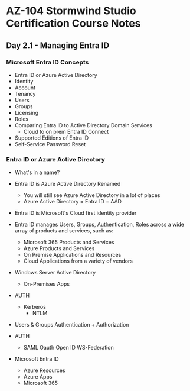 # AZ-104 Stormwind Studio Certification Course Notes
## Day 2.1 - Managing Entra ID

### Microsoft Entra ID Concepts
* Entra ID or Azure Active Directory
* Identity
* Account
* Tenancy
* Users
* Groups
* Licensing
* Roles
* Comparing Entra ID to Active Directory Domain Services
	* Cloud to on prem Entra ID Connect
* Supported Editions of Entra ID
* Self-Service Password Reset

### Entra ID or Azure Active Directory
* What's in a name?
* Entra ID is Azure Active Directory Renamed
	* You will still see Azure Active Directory in a lot of places
	* Azure Active Directory = Entra ID = AAD
* Entra ID is Microsoft's Cloud first identity provider
* Entra ID manages Users, Groups, Authentication, Roles across a wide array of products and services, such as:
	* Microsoft 365 Products and Services
	* Azure Products and Services
	* On Premise Applications and Resources
	* Cloud Applications from a variety of vendors

* Windows Server Active Directory
	* On-Premises Apps
* AUTH
	* Kerberos
		* NTLM
* Users & Groups Authentication + Authorization
* AUTH
	* SAML Oauth Open ID WS-Federation
* Microsoft Entra ID
	* Azure Resources
	* Azure Apps
	* Microsoft 365
